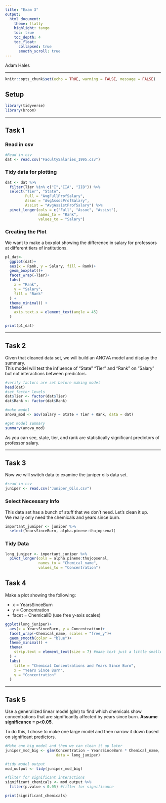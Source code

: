 ```yaml
---
title: "Exam 3"
output: 
  html_document:
    theme: flatly
    highlight: tango
    toc: true
    toc_depth: 4
    toc_float:
      collapsed: true
      smooth_scroll: true
---
```

Adam Hales

---

```r
knitr::opts_chunk$set(echo = TRUE, warning = FALSE, message = FALSE)
```

## Setup
```r
library(tidyverse)
library(broom)
```

---

## Task 1

### Read in csv
```r
#Read in csv 
dat <- read.csv("FacultySalaries_1995.csv")
```


### Tidy data for plotting
```r
dat <- dat %>% 
  filter(Tier %in% c("I","IIA", "IIB")) %>% 
  select("Tier", "State",
         Full = "AvgFullProfSalary", 
         Assoc = "AvgAssocProfSalary", 
         Assist = "AvgAssistProfSalary") %>% 
  pivot_longer(cols = c("Full", "Assoc", "Assist"),
               names_to = "Rank",
               values_to = "Salary")
```

### Creating the Plot
We want to make a boxplot showing the difference in salary for professors at different tiers of institutions. 
```r
p1_dat<- 
  ggplot(dat)+
  aes(x = Rank, y = Salary, fill = Rank)+
  geom_boxplot()+
  facet_wrap(~Tier)+
  labs( 
    x = "Rank", 
    y = "Salary", 
    fill = "Rank" 
  ) + 
  theme_minimal() +
  theme(
    axis.text.x = element_text(angle = 45)
  ) 

print(p1_dat)
```

---

## Task 2
Given that cleaned data set, we will build an ANOVA model and display the summary. <br>
This model will test the influence of "State" "Tier" and "Rank" on "Salary" but not interactions between predictors.

```r
#verify factors are set before making model
head(dat)
#set factor levels
dat$Tier <- factor(dat$Tier)
dat$Rank <- factor(dat$Rank)

#make model
anova_mod <- aov(Salary ~ State + Tier + Rank, data = dat)

#get model summary
summary(anova_mod)
```
As you can see, state, tier, and rank are statistically significant predictors of professor salary. 

---

## Task 3
Now we will switch data to examine the juniper oils data set.
```r
#read in csv
juniper <- read.csv("Juniper_Oils.csv")
```

### Select Necessary Info
This data set has a bunch of stuff that we don't need. Let's clean it up. <br>
We really only need the chemicals and years since burn. 
```r
important_juniper <- juniper %>% 
  select(YearsSinceBurn, alpha.pinene:thujopsenal)
```

### Tidy Data
```r
long_juniper <- important_juniper %>% 
  pivot_longer(cols = alpha.pinene:thujopsenal,
               names_to = "Chemical_name",
               values_to = "Concentration")
```

## Task 4
Make a plot showing the following:
   
- x = YearsSinceBurn
- y = Concentration
- facet = ChemicalID (use free y-axis scales)

```r
ggplot(long_juniper)+
  aes(x = YearsSinceBurn, y = Concentration)+
  facet_wrap(~Chemical_name, scales = "free_y")+
  geom_smooth(color = "blue")+
  theme_minimal() +
  theme(
    strip.text = element_text(size = 7) #make text just a little smaller so you can see the full chemical name
  ) +
  labs(
    title = "Chemical Concentrations and Years Since Burn",
    x = "Years Since Burn",
    y = "Concentration"
  )
```

---

## Task 5
Use a generalized linear model (glm) to find which chemicals show concentrations that are significantly affected by years since burn.
__Assume significance = p<0.05.__

To do this, I chose to make one large model and then narrow it down based on significant predictors.

```r
#Make one big model and then we can clean it up later
juniper_mod_big <- glm(Concentration ~ YearsSinceBurn * Chemical_name, 
                       data = long_juniper)

#tidy model output
mod_output <- tidy(juniper_mod_big)

#filter for significant interactions
significant_chemicals <- mod_output %>% 
  filter(p.value < 0.05) #filter for significance

print(significant_chemicals)
```


